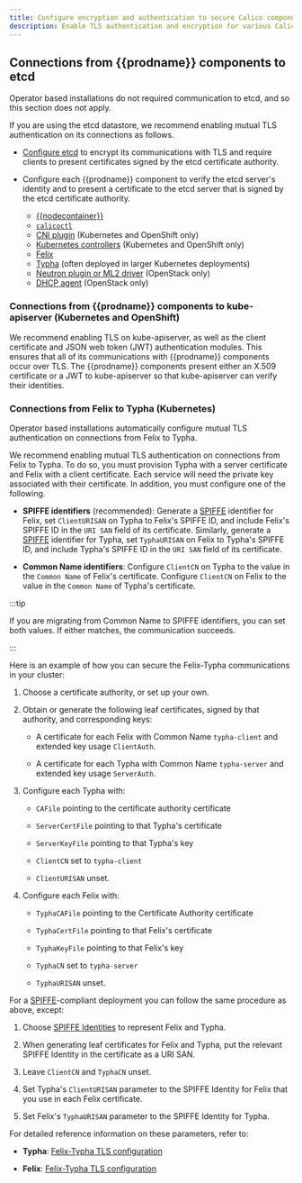 ```yaml
---
title: Configure encryption and authentication to secure Calico components
description: Enable TLS authentication and encryption for various Calico components.
---
```




## Connections from {{prodname}} components to etcd

<Tabs>
<TabItem label="Operator" value="Operator-0">

Operator based installations do not required communication to etcd, and so this section does not apply.


</TabItem>
<TabItem label="Manifest" value="Manifest-1">

If you are using the etcd datastore, we recommend enabling mutual TLS authentication on
its connections as follows.

- [Configure etcd](https://coreos.com/etcd/docs/latest/op-guide/security.html) to encrypt its
  communications with TLS and require clients to present certificates signed by the etcd certificate
  authority.

- Configure each {{prodname}} component to verify the etcd server's identity and to present
  a certificate to the etcd server that is signed by the etcd certificate authority.
  - [{{nodecontainer}}](../../reference/node/configuration.mdx)
  - [`calicoctl`](../../maintenance/clis/calicoctl/configure/etcd.mdx)
  - [CNI plugin](../../reference/cni-plugin/configuration.mdx#etcd-location) (Kubernetes and OpenShift only)
  - [Kubernetes controllers](../../reference/kube-controllers/configuration.mdx#configuring-datastore-access) (Kubernetes and OpenShift only)
  - [Felix](../../reference/felix/configuration.mdx#etcd-datastore-configuration)
  - [Typha](../../reference/typha/configuration.mdx#etcd-datastore-configuration) (often deployed in
    larger Kubernetes deployments)
  - [Neutron plugin or ML2 driver](../../networking/openstack/configuration.mdx#neutron-server-etcneutronneutronconf) (OpenStack only)
  - [DHCP agent](../../networking/openstack/configuration.mdx#neutron-server-etcneutronneutronconf) (OpenStack only)


</TabItem>
</Tabs>

### Connections from {{prodname}} components to kube-apiserver (Kubernetes and OpenShift)

We recommend enabling TLS on kube-apiserver, as well as the client certificate and JSON web token (JWT)
authentication modules. This ensures that all of its communications with {{prodname}} components occur
over TLS. The {{prodname}} components present either an X.509 certificate or a JWT to kube-apiserver
so that kube-apiserver can verify their identities.

### Connections from Felix to Typha (Kubernetes)

<Tabs>
<TabItem label="Operator" value="Operator-2">

Operator based installations automatically configure mutual TLS authentication on connections from
Felix to Typha.


</TabItem>
<TabItem label="Manifest" value="Manifest-3">

We recommend enabling mutual TLS authentication on connections from Felix to Typha.
To do so, you must provision Typha with a server certificate and Felix with a client
certificate. Each service will need the private key associated with their certificate.
In addition, you must configure one of the following.

- **SPIFFE identifiers** (recommended): Generate a [SPIFFE](https://github.com/spiffe/spiffe) identifier for Felix,
  set `ClientURISAN` on Typha to Felix's SPIFFE ID, and include Felix's SPIFFE ID in the `URI SAN` field
  of its certificate. Similarly, generate a [SPIFFE](https://github.com/spiffe/spiffe) identifier for Typha,
  set `TyphaURISAN` on Felix to Typha's SPIFFE ID, and include Typha's SPIFFE ID in the `URI SAN` field
  of its certificate.

- **Common Name identifiers**: Configure `ClientCN` on Typha to the value in the `Common Name` of Felix's
  certificate. Configure `ClientCN` on Felix to the value in the `Common Name` of Typha's
  certificate.

:::tip

If you are migrating from Common Name to SPIFFE identifiers, you can set both values.
If either matches, the communication succeeds.

:::

Here is an example of how you can secure the Felix-Typha communications in your
cluster:

1.  Choose a certificate authority, or set up your own.

1.  Obtain or generate the following leaf certificates, signed by that
    authority, and corresponding keys:

    -  A certificate for each Felix with Common Name `typha-client` and
       extended key usage `ClientAuth`.

    -  A certificate for each Typha with Common Name `typha-server` and
       extended key usage `ServerAuth`.

1.  Configure each Typha with:

    -  `CAFile` pointing to the certificate authority certificate

    -  `ServerCertFile` pointing to that Typha's certificate

    -  `ServerKeyFile` pointing to that Typha's key

    -  `ClientCN` set to `typha-client`

    -  `ClientURISAN` unset.

1.  Configure each Felix with:

    -  `TyphaCAFile` pointing to the Certificate Authority certificate

    -  `TyphaCertFile` pointing to that Felix's certificate

    -  `TyphaKeyFile` pointing to that Felix's key

    -  `TyphaCN` set to `typha-server`

    -  `TyphaURISAN` unset.

For a [SPIFFE](https://github.com/spiffe/spiffe)-compliant deployment you can
follow the same procedure as above, except:

1.  Choose [SPIFFE
    Identities](https://github.com/spiffe/spiffe/blob/master/standards/SPIFFE-ID.md#2-spiffe-identity)
    to represent Felix and Typha.

1.  When generating leaf certificates for Felix and Typha, put the relevant
    SPIFFE Identity in the certificate as a URI SAN.

1.  Leave `ClientCN` and `TyphaCN` unset.

1.  Set Typha's `ClientURISAN` parameter to the SPIFFE Identity for Felix that
    you use in each Felix certificate.

1.  Set Felix's `TyphaURISAN` parameter to the SPIFFE Identity for Typha.

For detailed reference information on these parameters, refer to:

- **Typha**: [Felix-Typha TLS configuration](../../reference/typha/configuration.mdx#felix-typha-tls-configuration)

- **Felix**: [Felix-Typha TLS configuration](../../reference/felix/configuration.mdx#felix-typha-tls-configuration)


</TabItem>
</Tabs>
